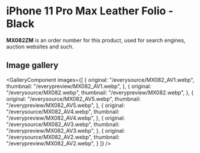 
# iPhone 11 Pro Max Leather Folio - Black

<Callout type='info' emoji='👉🏻'>**MX082ZM** is an order number for this product, used for search engines, auction websites and such.</Callout>

## Image gallery

<GalleryComponent
    images={[
      {
        original: "/everysource/MX082_AV1.webp",
        thumbnail: "/everypreview/MX082_AV1.webp",
      },
      {
        original: "/everysource/MX082.webp",
        thumbnail: "/everypreview/MX082.webp",
      },
      {
        original: "/everysource/MX082_AV5.webp",
        thumbnail: "/everypreview/MX082_AV5.webp",
      },
      {
        original: "/everysource/MX082_AV4.webp",
        thumbnail: "/everypreview/MX082_AV4.webp",
      },
      {
        original: "/everysource/MX082_AV3.webp",
        thumbnail: "/everypreview/MX082_AV3.webp",
      },
      {
        original: "/everysource/MX082_AV2.webp",
        thumbnail: "/everypreview/MX082_AV2.webp",
      }
    ]}
  />
